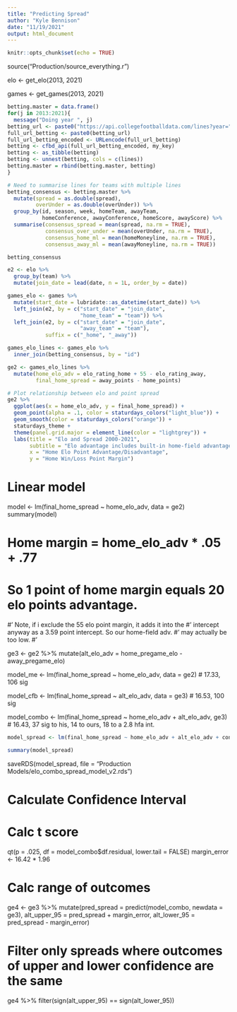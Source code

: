 ```yaml
---
title: "Predicting Spread"
author: "Kyle Bennison"
date: "11/19/2021"
output: html_document
---
```


```r
knitr::opts_chunk$set(echo = TRUE)
```

source("Production/source_everything.r")

elo <- get_elo(2013, 2021)

games <- get_games(2013, 2021)


```r
betting.master = data.frame()
for(j in 2013:2021){
  message("Doing year ", j)
betting_url <- paste0("https://api.collegefootballdata.com/lines?year=", j)
full_url_betting <- paste0(betting_url)
full_url_betting_encoded <- URLencode(full_url_betting)
betting <- cfbd_api(full_url_betting_encoded, my_key)
betting <- as_tibble(betting)
betting <- unnest(betting, cols = c(lines))
betting.master = rbind(betting.master, betting)
}

# Need to summarise lines for teams with multiple lines
betting_consensus <- betting.master %>% 
  mutate(spread = as.double(spread),
         overUnder = as.double(overUnder)) %>%
  group_by(id, season, week, homeTeam, awayTeam,
           homeConference, awayConference, homeScore, awayScore) %>% 
  summarise(consensus_spread = mean(spread, na.rm = TRUE),
            consensus_over_under = mean(overUnder, na.rm = TRUE),
            consensus_home_ml = mean(homeMoneyline, na.rm = TRUE),
            consensus_away_ml = mean(awayMoneyline, na.rm = TRUE))
```

```r
betting_consensus
```

```r
e2 <- elo %>% 
  group_by(team) %>% 
  mutate(join_date = lead(date, n = 1L, order_by = date))

games_elo <- games %>% 
  mutate(start_date = lubridate::as_datetime(start_date)) %>% 
  left_join(e2, by = c("start_date" = "join_date",
                       "home_team" = "team")) %>% 
  left_join(e2, by = c("start_date" = "join_date",
                       "away_team" = "team"),
            suffix = c("_home", "_away"))

games_elo_lines <- games_elo %>% 
  inner_join(betting_consensus, by = "id")

ge2 <- games_elo_lines %>%
  mutate(home_elo_adv = elo_rating_home + 55 - elo_rating_away,
         final_home_spread = away_points - home_points)
```

```r
# Plot relationship between elo and point spread
ge2 %>% 
  ggplot(aes(x = home_elo_adv, y = final_home_spread)) +
  geom_point(alpha = .1, color = staturdays_colors("light_blue")) +
  geom_smooth(color = staturdays_colors("orange")) +
  staturdays_theme +
  theme(panel.grid.major = element_line(color = "lightgrey")) +
  labs(title = "Elo and Spread 2000-2021",
       subtitle = "Elo advantage includes built-in home-field advantage worth around 3 points",
       x = "Home Elo Point Advantage/Disadvantage",
       y = "Home Win/Loss Point Margin")
```

# Linear model
model <- lm(final_home_spread ~ home_elo_adv, data = ge2)
summary(model)

# Home margin = home_elo_adv * .05 + .77
# So 1 point of home margin equals  20 elo points advantage.
#' Note, if i exclude the 55 elo point margin, it adds it into the
#' intercept anyway as a 3.59 point intercept. So our home-field adv.
#' may actually be too low.
#' 

ge3 <- ge2 %>% mutate(alt_elo_adv = home_pregame_elo - away_pregame_elo)

model_me <- lm(final_home_spread ~ home_elo_adv, data = ge2) # 17.33, 106 sig

model_cfb <- lm(final_home_spread ~ alt_elo_adv, data = ge3) # 16.53, 100 sig

model_combo <- lm(final_home_spread ~ home_elo_adv + alt_elo_adv, ge3) # 16.43, 37 sig to his, 14 to ours, 18 to a 2.8 hfa int.

```r
model_spread <- lm(final_home_spread ~ home_elo_adv + alt_elo_adv + consensus_spread, ge3)

summary(model_spread)

```

saveRDS(model_spread, file = "Production Models/elo_combo_spread_model_v2.rds")

# Calculate Confidence Interval

# Calc t score
qt(p = .025, df = model_combo$df.residual, lower.tail = FALSE)
margin_error <- 16.42 * 1.96

# Calc range of outcomes
ge4 <- ge3 %>% 
  mutate(pred_spread = predict(model_combo, newdata = ge3),
         alt_upper_95 = pred_spread + margin_error,
         alt_lower_95 = pred_spread - margin_error)

# Filter only spreads where outcomes of upper and lower confidence are the same
ge4 %>% 
  filter(sign(alt_upper_95) == sign(alt_lower_95))